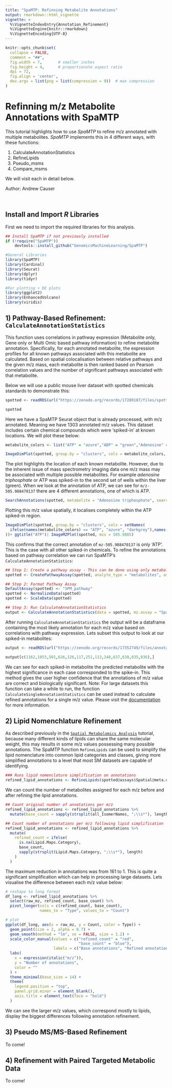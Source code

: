 ```yaml
---
title: "SpaMTP: Refinning Metabolite Annotations"
output: rmarkdown::html_vignette
vignette: >
  %\VignetteIndexEntry{Annotation_Refinement}
  %\VignetteEngine{knitr::rmarkdown}
  %\VignetteEncoding{UTF-8}
---
```


```r
knitr::opts_chunk$set(
  collapse = FALSE,
  comment = "##",
  fig.width = 7,       # smaller inches
  fig.height = 4,      # proportionate aspect ratio
  dpi = 72,
  fig.align = 'center',
  dev.args = list(png = list(compression = 9))  # max compression
)
```


# Refinning m/z Metabolite Annotations with SpaMTP

This tutorial highlights how to use *SpaMTP* to refine m/z annotated with multiple metabolites. *SpaMTP* implements this in 4 different ways, with these functions:

1) CalculateAnnotationStatistics
2) RefineLipids
3) Pseudo_msms
4) Compare_msms

We will visit each in detail below.

Author: Andrew Causer

<br>


## Install and Import *R* Libraries

First we need to import the required libraries for this analysis.

```r
## Install SpaMTP if not previously installed
if (!require("SpaMTP"))
    devtools::install_github("GenomicsMachineLearning/SpaMTP")

#General Libraries
library(SpaMTP)
library(Cardinal)
library(Seurat)
library(dplyr)
library(tidyr)

#For plotting + DE plots
library(ggplot2)
library(EnhancedVolcano)
library(viridis)
```



## 1) Pathway-Based Refinement: `CalculateAnnotationStatistics`

This function uses correlations in pathway expression (Metabolite only, Gene only or Multi Omic based pathway information) to refine metabolite annotation. Specifically, for each annotated metabolite, the expression profiles for all known pathways associated with this metabolite are calculated. Based on spatial colocalisation between relative pathways and the given m/z mass, each metabolite is then ranked based on Pearson correlation values and the number of significant pathways associated with that metabolite.

Below we will use a public mouse liver dataset with spotted chemicals standards to demonstrate this:

```r
spotted <- readRDS(url("https://zenodo.org/records/17289187/files/spotted_Annotated_H_Cl_Adducts.RDS?download=1"))
```

```r
spotted
```


Here we have a SpaMTP Seurat object that is already processed, with m/z annotated. Meaning we have 1303 annotated m/z values. This dataset includes certain chemical compounds which were 'spiked-in' at known locations. We will plot these below: 

```r
metabolite_colors <- list("ATP" = "azure","ADP" = "green","Adenosine" = "yellow", "Guanine" = "red","Glutamic Acid" = "turquoise1", "Glutamine" = "chocolate1","Glutathione" = "deeppink","liver" = "black")

ImageDimPlot(spotted, group.by = "clusters", cols = metabolite_colors, dark.background = F)
```

The plot highlights the location of each known metabolite. However, due to the inherent issue of mass spectrometry imaging data one m/z mass may be associated with multiple possible metabolites. For example *adenosine triphosphate* or ATP was spiked-in to the second set of wells within the liver (green). When we look at the annotation of ATP, we can see for `m/z-505.988470137` there are 4 different annotations, one of which is ATP. 

```r
SearchAnnotations(spotted, metabolite = "Adenosine triphosphate", search.exact = T)
```

Plotting this m/z value spatially, it localises completely within the ATP spiked-in region. 

```r
ImageDimPlot(spotted, group.by = "clusters", cols = setNames(
  ifelse(names(metabolite_colors) == "ATP", "azure", "darkgrey"),names(metabolite_colors)
))+ ggtitle("ATP")| ImageMZPlot(spotted, mzs = 505.9885)
```

This confirms that the correct annotation of `mz-505.988470137` is only 'ATP'. This is the case with all other spiked-in chemicals. To refine the annotations based on pathway correlation we can run SpaMTP's `CalculateAnnotationStatistics`:

```r
## Step 1: Create a pathway assay - This can be done using only metabolites, or can be merged to include genes if applicable
spotted <- CreatePathwayAssay(spotted, analyte_type = "metabolites", assay = "Spatial", new_assay = "SPM_pathway", verbose = T)

## Step 2: Format Pathway Assay
DefaultAssay(spotted) <- "SPM_pathway"
spotted <- NormalizeData(spotted)
spotted <- ScaleData(spotted)

## Step 3: Run CalculateAnnotationStatistics
output <- CalculateAnnotationStatistics(data = spotted, mz.assay = "Spatial",pathway.assay="SPM_pathway", mz.slot = "counts", return.top = FALSE)
```

After running `CalculateAnnotationStatistics` the output will be a dataframe containing the most likely annotation for each m/z value based on correlations with pathway expression. Lets subset this output to look at our spiked-in metabolites:

```r
output <- readRDS(url("https://zenodo.org/records/17352749/files/annotation_zscore_output.RDS?download=1"))
```

```r
output[c(1162,1053,501,626,126,117,251,113,248,637,638,835,836),]
```

We can see for each spiked-in metabolite the predicted metabolite with the highest significance in each case corresponded to the spike-in. This method gives the user higher confidence that the annotations of m/z value are correct and biologically significant. Note: For large datasets this function can take a while to run, the function `CalculateSingleAnnotationStatistics` can be used instead to calculate refined annotations for a single m/z value. Please visit the [documentation](https://genomicsmachinelearning.github.io/SpaMTP/reference/CalculateSingleAnnotationStatistics.html) for more information.


## 2) Lipid Nomenchlature Refinement 

As described previously in the [`Spatial Metabolomics Analysis`](https://genomicsmachinelearning.github.io/SpaMTP/articles/Mouse_Urinary_Bladder.html) tutorial, because many different kinds of lipids can share the same molecular weight, this may results in some m/z values possessing many possible annotations. The SpaMTP function `RefineLipids` can be used to simplify the lipid nomenclature into common lipid categories and classes, giving more simplified annotations to a level that most SM datasets are capable of identifying. 

```r
### Runs lipid nomenclature simplification on annotations
refined_lipid_annotations <- RefineLipids(spotted@assays$Spatial@meta.data, annotation.column = "all_IsomerNames", lipid_info = "simple")
```

We can count the number of metabolites assigned for each m/z before and after refining the lipid annotations.
```r
## Count original number of annotations per m/z 
refined_lipid_annotations <- refined_lipid_annotations %>%
  mutate(base_count = sapply(strsplit(all_IsomerNames, ";\\s*"), length))

## Count number of annotations per m/z following lipid simplification
refined_lipid_annotations <- refined_lipid_annotations %>%
  mutate(
    refined_count = ifelse(
      is.na(Lipid.Maps.Category),
      base_count,
      sapply(strsplit(Lipid.Maps.Category, ";\\s*"), length)
    )
  )
```

The maximum reduction in annotations was from 161 to 1. This is quite a significant simplification which can help in processing large datasets. Lets visualise the difference between each m/z value below: 

```r
# reshape to long format
df_long <- refined_lipid_annotations %>%
  select(raw_mz, refined_count, base_count) %>%
  pivot_longer(cols = c(refined_count, base_count),
               names_to = "Type", values_to = "Count")

# plot
ggplot(df_long, aes(x = raw_mz, y = Count, color = Type)) +
  geom_point(size = 2, alpha = 0.7) +
  geom_smooth(method = "lm", se = FALSE, size = 1.2) +
  scale_color_manual(values = c("refined_count" = "red",
                                "base_count" = "blue"),
                     labels = c("Base annotations", "Refined annotations")) +
  labs(
    x = expression(italic("m/z")),
    y = "Number of annotations",
    color = ""
  ) +
  theme_minimal(base_size = 14) +
  theme(
    legend.position = "top",
    panel.grid.minor = element_blank(),
    axis.title = element_text(face = "bold")
  )
```

We can see the larger m/z values, which correspond mostly to lipids, display the biggest differences following annotation refinement. 


## 3) Pseudo MS/MS-Based Refinement

To come!

## 4) Refinement with Paired Targeted Metabolic Data

To come!





